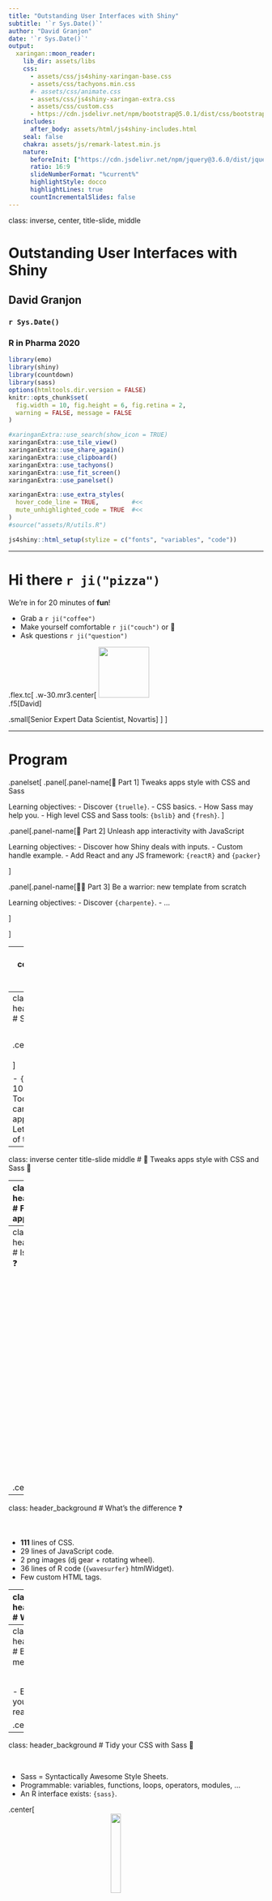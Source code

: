 ```yaml
---
title: "Outstanding User Interfaces with Shiny"
subtitle: '`r Sys.Date()`'
author: "David Granjon"
date: '`r Sys.Date()`'
output:
  xaringan::moon_reader:
    lib_dir: assets/libs
    css:
      - assets/css/js4shiny-xaringan-base.css
      - assets/css/tachyons.min.css
      #- assets/css/animate.css
      - assets/css/js4shiny-xaringan-extra.css
      - assets/css/custom.css
      - https://cdn.jsdelivr.net/npm/bootstrap@5.0.1/dist/css/bootstrap.min.css
    includes:
      after_body: assets/html/js4shiny-includes.html
    seal: false
    chakra: assets/js/remark-latest.min.js
    nature:
      beforeInit: ["https://cdn.jsdelivr.net/npm/jquery@3.6.0/dist/jquery.min.js"]
      ratio: 16:9
      slideNumberFormat: "%current%"
      highlightStyle: docco
      highlightLines: true
      countIncrementalSlides: false
---
```

class: inverse, center, title-slide, middle


# Outstanding User Interfaces with Shiny

## David Granjon

### `r Sys.Date()`
### R in Pharma 2020

```r
library(emo)
library(shiny)
library(countdown)
library(sass)
options(htmltools.dir.version = FALSE)
knitr::opts_chunk$set(
  fig.width = 10, fig.height = 6, fig.retina = 2,
  warning = FALSE, message = FALSE
)

#xaringanExtra::use_search(show_icon = TRUE)
xaringanExtra::use_tile_view()
xaringanExtra::use_share_again()
xaringanExtra::use_clipboard()
xaringanExtra::use_tachyons()
xaringanExtra::use_fit_screen()
xaringanExtra::use_panelset()

xaringanExtra::use_extra_styles(
  hover_code_line = TRUE,         #<<
  mute_unhighlighted_code = TRUE  #<<
)
#source("assets/R/utils.R")
```

```r
js4shiny::html_setup(stylize = c("fonts", "variables", "code"))
```

---

# Hi there `r ji("pizza")`

We're in for 20 minutes of **fun**!

- Grab a `r ji("coffee")`
- Make yourself comfortable `r ji("couch")` or 🧘
- Ask questions `r ji("question")` 

.flex.tc[
.w-30.mr3.center[
<img class="br-100" width="100px" height="100px" src="assets/images/granjda1.jpg" class="svg-img"/>
<br>
.f5[David]

.small[Senior Expert Data Scientist, Novartis]
]
]

---

# Program

.panelset[
.panel[.panel-name[🎨 Part 1]
Tweaks apps style with CSS and Sass

Learning objectives:
- Discover `{truelle}`.
- CSS basics.
- How Sass may help you.
- High level CSS and Sass tools: `{bslib}` and `{fresh}`.
]

.panel[.panel-name[💃 Part 2]
Unleash app interactivity with JavaScript

Learning objectives:
- Discover how Shiny deals with inputs.
- Custom handle example.
- Add React and any JS framework: `{reactR}` and `{packer}`

]

.panel[.panel-name[🧙‍♀️ Part 3]
Be a warrior: new template from scratch

Learning objectives:
- Discover `{charpente}`. 
- ...

]

]

---
class: inverse center title-slide middle
# Introduction


---
class: header_background 
# Shiny

<br/>

.center[
<img src="assets/images/shiny.svg" width="20%" style="display: block; margin: auto;" class="svg-img"/>
]

- `{Shiny}` is about 10 years old! 
- Today, many tools can make your apps shining.
- Let's review some of them ...


---
class: inverse center title-slide middle
# 🎨 Tweaks apps style with CSS and Sass 🎨


---
class: header_background 
# From the simplest app ... 👶

<br>

.center[
```r
knitr::include_app("https://gallery.shinyapps.io/084-single-file", height = "400px")
```
]


---
class: header_background 
# Is this a Shiny app ❓

<br>

.center[
<iframe width="50%" src="https://unleash-shiny.shinyapps.io/intro_dj-system/" allowfullscreen="" frameborder="0" scrolling="yes" height="400px"></iframe>
]



---
class: header_background
# What's the difference ❓

<br>

- __111__ lines of CSS.
- 29 lines of JavaScript code.
- 2 png images (dj gear + rotating wheel).
- 36 lines of R code (`{wavesurfer}` htmlWidget).
- Few custom HTML tags.

---
class: header_background
# What is CSS?

<br>

CSS stands for Cascading Style Sheets


.pull-left[
## Apply CSS
```r
tags$style(
  "p {
    color: red;
   }
  "
)
```
]

.pull-right[
<iframe width="100%" src="https://unleash-shiny.shinyapps.io/css_selector-class-id/" allowfullscreen="" frameborder="0" scrolling="yes" height="400px"></iframe>
]


---
class: header_background
# But CSS becomes messy 🗑

<br>

- Easy to repeat yourself.
- Hard to read.
- ...

.center[
```r
knitr::include_graphics("assets/images/alors_heureux.gif")
```
]

---
class: header_background
# Tidy your CSS with Sass 🧹

<br>

- Sass = Syntactically Awesome Style Sheets.
- Programmable: variables, functions, loops, operators, modules, ...
- An R interface exists: `{sass}`.

.center[
<img src="assets/images/sass.svg" width="20%" style="display: block; margin: auto;" class="svg-img"/>
]

---
class: header_background
# {sass} in action

<br>

.panelset[
.panel[.panel-name[Variables]
.small.pull-left[
```r
rule1 <- ".class-1{ color: $color; }"
rule2 <- ".class-2{ background-color: $color; }"
sass(input = list(color = "purple", rule1, rule2))
```
]

.pull-right[
```
#> /* CSS */
#> .class-1 {
#>   color: purple;
#> }
#> 
#> .class-2 {
#>   background-color: purple;
#> }
```
]
]

.panel[.panel-name[Functions]

.small.pull-left[
```r
sass(
  list(
    a = 2,
    b = 4,
    "@function multiply($parm1, $parm2) {
      @debug 'parm1 is #{$parm1}';
      @debug 'parm2 is #{$parm2}';

      @return $parm1 * $parm2;
    }",
    ".my-class {
      width: multiply($a, $b) * 1px;
    }"
  )
)
```
]

.pull-right[
```
stdin:4 DEBUG: parm1 is 2
stdin:5 DEBUG: parm2 is 4
#> /* CSS */
#> .my-class {
#>   width: 8px;
#> }
```
]

]

.panel[.panel-name[With Shiny]

.xsmall.pull-left[
```r
css <- sass(
  sass_layer(
    defaults = list(
      turquoise = "#03a4ff",
      cyan = "#e705be",
      green = "#f3d6e9",
      yellow = "#fdaf2c",
      red = "#ff483e",
      "scheme-main" = "hsl(0, 0%, 10%)"
    ),
    rules = sass_file(
      input = system.file(
        "sass/bulma/bulma.sass",
        package = "OSUICode"
      )
    )
  )
)
```
]

.pull-right[
<iframe width="100%" src="https://unleash-shiny.shinyapps.io/sass_examples_shinybulma-custom" allowfullscreen="" frameborder="0" scrolling="yes" height="300px"></iframe>
]

]
]

<br>


---
class: header_background
# Isn't there something easier?

<br>

--

.pull-left[
## {fresh}
- Built on top of `{sass}`.
- For `{shiny}`, `{shinydashboard}`, ...
]

.pull-right[
## {bslib}
- Built on top of `{sass}`.
- For `{shiny}`.
- Live theming widget.
- Dynamic theming. 
- Conditional rendering. 
- ...
]

---
class: header_background
# {fresh}

<br>


.xsmall.pull-left[
```r
library(fresh)
dark_theme <- create_theme(
  bs4dash_vars(
    navbar_light_color = "#bec5cb",
    navbar_light_active_color = "#FFF",
    navbar_light_hover_color = "#FFF"
  ),
  bs4dash_yiq(
    contrasted_threshold = 10, 
    text_dark = "#FFF", 
    text_light = "#272c30"
  ),
  bs4dash_layout(main_bg = "#353c42"),
  bs4dash_sidebar_dark(
    bg = "#272c30", 
    color = "#bec5cb", 
    hover_color = "#FFF",
    submenu_bg = "#272c30", 
    submenu_color = "#FFF", 
    submenu_hover_color = "#FFF"
  ),
  bs4dash_status(dark = "#272c30"),
  bs4dash_color(gray_900 = "#FFF", white = "#272c30")
)
```
]

.pull-right[
```r
knitr::include_graphics("assets/images/bs4Dash-fresh.png")
```
]


---
class: header_background
# {bslib}

<br>

.xsmall.pull-left[
```r
library(bslib)
bslib_neon_theme <- bs_theme(
  version = 4, 
  bg = "#000000",
  fg = "#FFFFFF",
  primary = "#9600FF",
  secondary = "#1900A0",
  success = "#38FF12",
  info = "#00F5FB",
  warning = "#FFF100",
  danger = "#FF00E3",
  base_font = "Marker Felt",
  heading_font = "Marker Felt",
  code_font = "Chalkduster"
)
bs_theme_preview(bslib_neon_theme, with_themer = FALSE)
```
]

.pull-right[
```r
knitr::include_graphics("assets/images/bootstraplib-theme-preview.png")
```
]


---
class: inverse center title-slide middle
# 💃 Unleash app interactivity with JavaScript 💃


---
class: header_background 
# Add new inputs

---
class: header_background
# Include React

---
class: header_background
# Optimize with custom handlers



---
class: inverse center title-slide middle
# 🧙‍♀ Be a wizard: new template from scratch 🧙‍♀


---
class: header_background 
# TODO


<!--

---
class: header_background 
# Welcome {shinyMobile}? 

<br/>
Built on top of the [Framework7](https://framework7.io/) web framework.

.pull-left[
- Native look and feel for iOS and Android
- PWA support.
- ... also works for desktop apps 😏
]

.pull-right[
<img src="assets/images/shinyMobile.svg" width="20%" style="display: block; margin: auto;" class="svg-img"/>
]


---
class: header_background
# Progressive web apps (PWA)

<br/>
## Take some advantages of both worlds:

  - Can be __installed__ on the device ... 
  - ... But run via a web browser.
  - Provide __offline__ features (don't expect too much).
  - One code base (web languages).

<br/>
--
.center[
`r emo::ji("sad")` Less performance than native. 
]

---
class: center middle
# Your turn `r emo::ji("experiment")`! 

```r
knitr::include_graphics("assets/images/excited-minions.gif")
```

---
class: header_background
# Production ready app in minutes

##  {truelle} is a {golem} GUI generator `r emo::ji("wizard")`! 

.center[
<img src="assets/images/truelle.png" width="20%" style="display: block; margin: auto;" class="svg-img"/>
]


---
class: end_part_1



---
class: header_background
# Slide

```r
knitr::include_graphics("assets/images/alors_heureux.gif")
```




---
class: end_part_2

-->